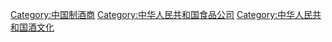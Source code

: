 [[Category:中国制酒商|Category:中国制酒商]]
[[Category:中华人民共和国食品公司|Category:中华人民共和国食品公司]]
[[Category:中华人民共和国酒文化|Category:中华人民共和国酒文化]]